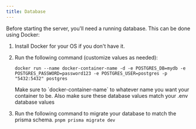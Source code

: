 ```yaml
---
title: Database
---
```


Before starting the server, you'll need a running database. This can be done using Docker:

1. Install Docker for your OS if you don't have it.
2. Run the following command (customize values as needed):

   ```docker
   docker run --name docker-container-name -d -e POSTGRES_DB=mydb -e POSTGRES_PASSWORD=password123 -e POSTGRES_USER=postgres -p "5432:5432" postgres
   ```

   <Callout>
     Make sure to `docker-container-name` to whatever name you want your
     container to be. Also make sure these database values match your .env
     database values
   </Callout>

3. Run the following command to migrate your database to match the prisma schema. `pnpm prisma migrate dev`
